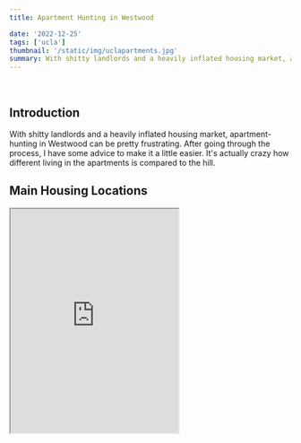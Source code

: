 ```yaml
---
title: Apartment Hunting in Westwood

date: '2022-12-25'
tags: ['ucla']
thumbnail: '/static/img/uclapartments.jpg'
summary: With shitty landlords and a heavily inflated housing market, apartment-hunting in Westwood can be pretty frustrating.
---
```


<br />

<TOCInline toc={props.toc} exclude="Overview" asDisclosure toHeading={3} />

## Introduction

With shitty landlords and a heavily inflated housing market, apartment-hunting in Westwood can be pretty frustrating. After going through the process, I have some advice to make it a little easier. It's actually crazy how different living in the apartments is compared to the hill.

## Main Housing Locations

<iframe
  src="https://www.google.com/maps/d/embed?mid=1uLuG3kaZ0VYMgQ6q6mTcVvkUXtyYXIM&hl=en&ehbc=2E312F"
  height="400px"
/>

Within the neighborhood locations that most undergraduate students live within, I can think of four distinct classifications that you could categorize where students generally live, excluding the hill. These areas are all relatively close to campus but vary in terms of which parts of campus are readily accessible.

### North Westwood Village (apartment side)

The apartment side is where most of the undergraduate students off-campus usually move after their stay in the dorms. It is next to the hill and is pocketed between Gayley Ave. and Veteran Ave.

The perks of living in the apartment side are that you get a pretty vibrant atmosphere of students walking around at night, have most of your friends nearby, and have a short walk to campus. The downside to the apartment side is that depending on where you live, it can be pretty noisy, and no matter where you live, it is expensive! On the apartment side, you have close access to some late-night food places in the village, the frats, and super quick Duffl delivery.

### Central Westwood Village

This is probably the smallest category out of all of the places to live in Westwood due to the lack of apartment complexes in this generally commercially zoned plot of land. The main complex that I can name here is The Glendon.

Living in this area comes with the perks of being close to the central campus and being in the heart of Westwood Village. Some of the downsides include the expensive cost of living and being kind of far from the majority living in the apartment side. It is very nice having Target, Ralphs, Trader Joe's, and fast food within a two-minute walk.

### Hilgard (Sorority Side)

All the way on the Eastern side of campus is Hilgard, where all of the sorority houses are. This side of Westwood is definitely quieter than both central Westwood and the apartment side. The perks of living on Hilgard, are you are closer to North Campus, closer to the sororities, and have a quieter living arrangement. The cons include the high cost of living and being really far from parts of campus (the hill) and really far from the apartment side.

### South of Wilshire

<iframe
  src="https://www.google.com/maps/embed?pb=!1m14!1m12!1m3!1d2862.6211640834913!2d-118.44286594439652!3d34.05743932082323!2m3!1f0!2f0!3f0!3m2!1i1024!2i768!4f13.1!5e0!3m2!1sen!2sus!4v1677496707129!5m2!1sen!2sus"
  className="border:0;"
  height="400px"
/>

If you are looking for relatively affordable housing (not to any normal standard) and want to stay somewhat close to campus, this is the place for you. Although the apartments in the South of Wilshire are not nearly as lively as closer to Westwood and are pretty far from campus, they have their own unique set of perks that make it a worthwhile option. South of Wilshire, you can expect the rent prices to decrease moderately, find a good amount of street parking, be super close to delicious eating options, and have peace/quiet at night.

**My Thoughts**
Having lived South of Wilshire, apartment side, and in Central Westwood, I would have to say apartment side was my favorite of the three. Being within walking distance of 99% of my friends was a dealbreaker. Whether I wanted to walk to campus, get a meal in Westwood, or get swiped in on The Hill, I never faced any major issues.

In the village, I always had to walk to the apartment side whenever I wanted to meet friends and paid such expensive rent. South of Wilshire was great, besides being far. At the end of the day, regardless of where you live, you will have a great time, so choose the one that works best with your budget.

## Apartment Hunting Strategies

I think the best time to start looking is throughout spring quarter. Any earlier, you will be signing a lease with a larger established apartment leasing firm which usually have very unreasonable pricing standards.

The main ways my friends and I searched for apartments included, searching apartment listing websites, walking around the apartment side and taking pictures of the "call for availability" signs, and reaching out to graduating seniors who are looking for lease takeovers on their current apartment.

Of the three search methods, reaching out early to seniors with great apartments and asking if we could take over their lease proved to be the most effective. This method may also prevent rent-hikes from taking place, depending on if the landlord is generous.

### Websites to Search

In general, for all of these websites, be sure to check often so that you can get a gauge of how the market is doing and what standard pricing looks like for the apartments you are looking at. The bigger complexes that charge more tend to always have units listed.

| Website                                                                  | Description                                                                                                                                  |
| ------------------------------------------------------------------------ | -------------------------------------------------------------------------------------------------------------------------------------------- |
| [Apartments.com](https://apartments.com)                                 | Great for finding smaller complexes over time. Be sure to check often.                                                                       |
| [Rent in Westwood](http://www.rentwestwood.com/)                         | Features a niche style of apartment. Typically older units that are less renovated but offer more space.                                     |
| [Zillow](https://www.zillow.com/)                                        | Similar to apartments.com.                                                                                                                   |
| [Top LA Condos](https://www.toplacondos.com/Westwood-Village-Apartments) | My favorite site. Features large top-tier remodeled units as each is an individually owned condo. However, few units near campus are listed. |
| [Westside Rentals](https://www.westsiderentals.com/)                     | A solid site that owns specific buildings across the area.                                                                                   |

## What to Look for in an Apartment

- Washer Dryer
  - Check whether the apartment has laundry in-unit or whether they provide them for the building. Although I have never had in-unit, I have heard that it is super clutch to have. If you have building laundry, make sure to check how much a load would cost and ask prior tenants if the machines work well.
- Maintenance Policy
  - If you are in a complex, check whether you have onsite maintenance. Shit happens sometimes, and it's super clutch to have that kind of stuff onsite. If you are leasing from an individual landlord, ask them about the policy on what would happen if something stops working in the apartment.
- Air Conditioning
  - Kind of self-explanatory. Check if there is AC or not, could be nice if you are planning to stay for the summer.
- Parking Situation
  - Depending on whether your group is planning to have some cars, this could be important
  - Most complexes provide one spot per bedroom. Often this is given in a tandem format, so check what type of parking it is.
  - Tandem can be kind of annoying since you have to move someone's car a lot of the time.
- Average Utility Cost
  - Ask the previous tenants what the average utility cost on a monthly basis was.
  - Some of my friends living in large complexes got screwed on this since they had to pay a large AUM amount.
- Noise Level at Night
  - Check out the nightlife near your apartment before you lease if this is an issue for you.
  - Generally, complexes adjacent to frats have issues with this kind of stuff, and could be a problem for some people.
- Ease of Access
  - I generally like first-level apartments the best because you do not have to wait for a slow elevator most of the time.
- Natural Light
  - This is huge. Places without natural light can feel so depressing throughout the year. See how the rooms light up and ensure that there are windows that get some light!

## Things to Keep in Mind

- Gayley gets loud at night due to frats, people walking, and lots of cars
- Apartments that look nice on the outside do not necessarily mean they are nice on the inside
- Veteran has generally more affordable apartments within walking distance of campus
- Consider whether having a 3B3B+ apartment will work for you; sharing the sink, fridge, and spaces with that many people can be an inconvenience
- Always reach out to prior tenants and ask for information; knock on random doors if you have to
- Don't let amenities sway you as you probably not use them nearly as much as you think you will

Hopefully, this helps your apartment search this year. Wishing you all the best!
